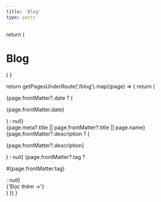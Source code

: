 ```yaml
---
title: 'Blog'
type: posts
---
```



  return (
    <div className="max-w-screen-lg mx-auto pt-4 pb-8 mb-16 border-b dark:border-neutral-800">
      <h1 className="mb-6 text-3xl font-extrabold leading-tight tracking-tight">
        Blog
      </h1>
    </div>
  )
}

  return getPagesUnderRoute('/blog').map((page) => {
    return (
      <article
        key={page.route}
        className="flex flex-col gap-1 md:flex-row md:gap-9"
      >
        {page.frontMatter?.date ? (
          <p className="shrink-0 md:w-28">{page.frontMatter.date}</p>
        ) : null}
        <div className="flex flex-col gap-5">
          <div className="flex flex-col gap-1">
            <Link href={page.route} className="!no-underline">
              {page.meta?.title || page.frontMatter?.title || page.name}
            </Link>
            {page.frontMatter?.description ? (
              <p>{page.frontMatter?.description}</p>
            ) : null}
            {page.frontMatter?.tag ? <p>#{page.frontMatter.tag}</p> : null}
            <div className="my-12">
              <Link href={page.route} className="!no-underline">
                {'Đọc thêm →'}
              </Link>
            </div>
          </div>
        </div>
      </article>
    )
  })
}

<BlogHeader />
<BlogIndex />
